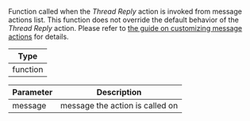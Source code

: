 Function called when the *Thread Reply* action is invoked from message actions list.
This function does not override the default behavior of the *Thread Reply* action.
Please refer to [the guide on customizing message actions](../../../../guides/message_actions_customization.mdx) for details.

| Type |
| - |
| function |

| Parameter | Description |
| - | - |
| message | message the action is called on |
